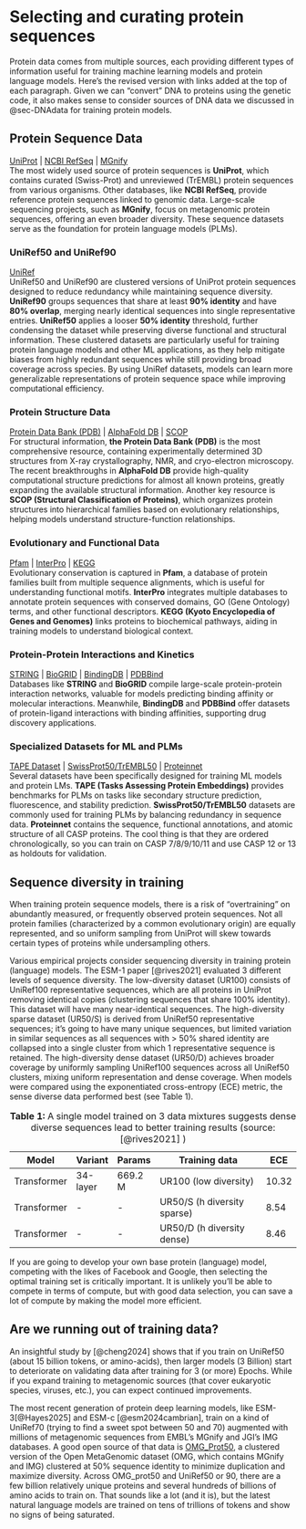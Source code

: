 # Selecting and curating protein sequences {#sec-ProtData}

Protein data comes from multiple sources, each providing different types of information useful for training machine learning models and protein language models. Here’s the revised version with links added at the top of each paragraph. Given we can "convert" DNA to proteins using the genetic code, it also makes sense to consider sources of DNA data we discussed in @sec-DNAdata for training protein models.

## **Protein Sequence Data**

[UniProt](https://www.uniprot.org/) \| [NCBI RefSeq](https://www.ncbi.nlm.nih.gov/refseq/) \| [MGnify](https://www.ebi.ac.uk/metagenomics/)\
The most widely used source of protein sequences is **UniProt**, which contains curated (Swiss-Prot) and unreviewed (TrEMBL) protein sequences from various organisms. Other databases, like **NCBI RefSeq**, provide reference protein sequences linked to genomic data. Large-scale sequencing projects, such as **MGnify**, focus on metagenomic protein sequences, offering an even broader diversity. These sequence datasets serve as the foundation for protein language models (PLMs).

### **UniRef50 and UniRef90**

[UniRef](https://www.uniprot.org/help/uniref)\
UniRef50 and UniRef90 are clustered versions of UniProt protein sequences designed to reduce redundancy while maintaining sequence diversity. **UniRef90** groups sequences that share at least **90% identity** and have **80% overlap**, merging nearly identical sequences into single representative entries. **UniRef50** applies a looser **50% identity** threshold, further condensing the dataset while preserving diverse functional and structural information. These clustered datasets are particularly useful for training protein language models and other ML applications, as they help mitigate biases from highly redundant sequences while still providing broad coverage across species. By using UniRef datasets, models can learn more generalizable representations of protein sequence space while improving computational efficiency.

### **Protein Structure Data**

[Protein Data Bank (PDB)](https://www.rcsb.org/) \| [AlphaFold DB](https://www.alphafold.ebi.ac.uk/) \| [SCOP](http://scop.mrc-lmb.cam.ac.uk/scop/)\
For structural information, **the Protein Data Bank (PDB)** is the most comprehensive resource, containing experimentally determined 3D structures from X-ray crystallography, NMR, and cryo-electron microscopy. The recent breakthroughs in **AlphaFold DB** provide high-quality computational structure predictions for almost all known proteins, greatly expanding the available structural information. Another key resource is **SCOP (Structural Classification of Proteins)**, which organizes protein structures into hierarchical families based on evolutionary relationships, helping models understand structure-function relationships.

### **Evolutionary and Functional Data**

[Pfam](https://pfam.xfam.org/) \| [InterPro](https://www.ebi.ac.uk/interpro/) \| [KEGG](https://www.genome.jp/kegg/)\
Evolutionary conservation is captured in **Pfam**, a database of protein families built from multiple sequence alignments, which is useful for understanding functional motifs. **InterPro** integrates multiple databases to annotate protein sequences with conserved domains, GO (Gene Ontology) terms, and other functional descriptors. **KEGG (Kyoto Encyclopedia of Genes and Genomes)** links proteins to biochemical pathways, aiding in training models to understand biological context.

### **Protein-Protein Interactions and Kinetics**

[STRING](https://string-db.org/) \| [BioGRID](https://thebiogrid.org/) \| [BindingDB](https://www.bindingdb.org/) \| [PDBBind](http://www.pdbbind.org.cn/)\
Databases like **STRING** and **BioGRID** compile large-scale protein-protein interaction networks, valuable for models predicting binding affinity or molecular interactions. Meanwhile, **BindingDB** and **PDBBind** offer datasets of protein-ligand interactions with binding affinities, supporting drug discovery applications.

### **Specialized Datasets for ML and PLMs**

[TAPE Dataset](https://github.com/songlab-cal/tape) \| [SwissProt50/TrEMBL50](https://www.uniprot.org/) \| [Proteinnet](https://github.com/aqlaboratory/proteinnet)\
Several datasets have been specifically designed for training ML models and protein LMs. **TAPE (Tasks Assessing Protein Embeddings)** provides benchmarks for PLMs on tasks like secondary structure prediction, fluorescence, and stability prediction. **SwissProt50/TrEMBL50** datasets are commonly used for training PLMs by balancing redundancy in sequence data. **Proteinnet** contains the sequence, functional annotations, and atomic structure of all CASP proteins. The cool thing is that they are ordered chronologically, so you can train on CASP 7/8/9/10/11 and use CASP 12 or 13 as holdouts for validation.

## Sequence diversity in training

When training protein sequence models, there is a risk of "overtraining" on abundantly measured, or frequently observed protein sequences. Not all protein families (characterized by a common evolutionary origin) are equally represented, and so uniform sampling from UniProt will skew towards certain types of proteins while undersampling others.

Various empirical projects consider sequencing diversity in training protein (language) models. The ESM-1 paper [@rives2021] evaluated 3 different levels of sequence diversity. The low-diversity dataset (UR100) consists of UniRef100 representative sequences, which are all proteins in UniProt removing identical copies (clustering sequences that share 100% identity). This dataset will have many near-identical sequences. The high-diversity sparse dataset (UR50/S) is derived from UniRef50 representative sequences; it's going to have many unique sequences, but limited variation in similar sequences as all sequences with \> 50% shared identity are collapsed into a single cluster from which 1 representative sequence is retained. The high-diversity dense dataset (UR50/D) achieves broader coverage by uniformly sampling UniRef100 sequences across all UniRef50 clusters, mixing uniform representation and dense coverage. When models were compared using the exponentiated cross-entropy (ECE) metric, the sense diverse data performed best (see Table 1).

| Model       | Variant  | Params  | Training data               | ECE   |
|-------------|----------|---------|-----------------------------|-------|
| Transformer | 34-layer | 669.2 M | UR100 (low diversity)       | 10.32 |
| Transformer | \-       | \-      | UR50/S (h diversity sparse) | 8.54  |
| Transformer | \-       | \-      | UR50/D (h diversity dense)  | 8.46  |

: **Table 1:** A single model trained on 3 data mixtures suggests dense diverse sequences lead to better training results (source: [@rives2021] )

If you are going to develop your own base protein (language) model, competing with the likes of Facebook and Google, then selecting the optimal training set is critically important. It is unlikely you'll be able to compete in terms of compute, but with good data selection, you can save a lot of compute by making the model more efficient.

## Are we running out of training data?

An insightful study by [@cheng2024] shows that if you train on UniRef50 (about 15 billion tokens, or amino-acids), then larger models (3 Billion) start to deteriorate on validating data after training for 3 (or more) Epochs. While if you expand training to metagenomic sources (that cover eukaryotic species, viruses, etc.), you can expect continued improvements.

The most recent generation of protein deep learning models, like ESM-3[@Hayes2025] and ESM-c [@esm2024cambrian], train on a kind of UniRef70 (trying to find a sweet spot between 50 and 70) augmented with millions of metagenomic sequences from EMBL's MGnify and JGI's IMG databases. A good open source of that data is [OMG_Prot50](https://huggingface.co/datasets/tattabio/OMG_prot50), a clustered version of the Open MetaGenomic dataset (OMG, which contains MGnify and IMG) clustered at 50% sequence identity to minimize duplication and maximize diversity. Across OMG_prot50 and UniRef50 or 90, there are a few billion relatively unique proteins and several hundreds of billions of amino acids to train on. That sounds like a lot (and it is), but the latest natural language models are trained on tens of trillions of tokens and show no signs of being saturated.